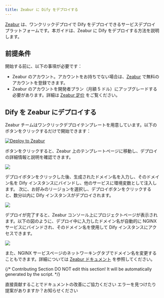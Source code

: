 ```yaml
---
title: Zeabur に Dify をデプロイする
---
```



[Zeabur](https://zeabur.com) は、ワンクリックデプロイで Dify をデプロイできるサービスデプロイプラットフォームです。本ガイドは、Zeabur に Dify をデプロイする方法を説明します。

## 前提条件

開始する前に、以下の事項が必要です：

- Zeabur のアカウント。アカウントをお持ちでない場合は、[Zeabur](https://zeabur.com/) で無料のアカウントを登録できます。
- Zeabur のアカウントを開発者プラン（月額 5 ドル）にアップグレードする必要があります。詳細は [Zeabur 定价](https://zeabur.com/pricing) をご覧ください。

## Dify を Zeabur にデプロイする

Zeabur チームはワンクリックデプロイテンプレートを用意しています。以下のボタンをクリックするだけで開始できます：

[![Deploy to Zeabur](https://zeabur.com/button.svg)](https://zeabur.com/1D4DOW)

ボタンをクリックすると、Zeabur 上のテンプレートページに移動し、デプロイの詳細情報と説明を確認できます。

![](https://assets-docs.dify.ai/dify-enterprise-mintlify/jp/getting-started/install-self-hosted/fc58c921d332857fb644d4c869162bb5.jpeg)

デプロイボタンをクリックした後、生成されたドメイン名を入力し、そのドメイン名を Dify インスタンスにバインドし、他のサービスに環境変数として注入します。
次に、お好みのリージョンを選択し、デプロイボタンをクリックすると、数分以内に Dify インスタンスがデプロイされます。

![](https://assets-docs.dify.ai/dify-enterprise-mintlify/jp/getting-started/install-self-hosted/43cdd302ca243f2a1d2475a857cc1e66.png)

デプロイが完了すると、Zeabur コンソール上にプロジェクトページが表示されます。以下の図のように、デプロイ中に入力したドメイン名が自動的に NGINX サービスにバインドされ、そのドメイン名を使用して Dify インスタンスにアクセスできます。

![](https://assets-docs.dify.ai/dify-enterprise-mintlify/jp/getting-started/install-self-hosted/7aa82d91ab9e798245b9df18221637b2.png)

また、NGINX サービスページのネットワーキングタブでドメイン名を変更することもできます。詳細については [Zeabur ドキュメント](https://zeabur.com/docs/deploy/domain-binding) を参照してください。

{/*
Contributing Section
DO NOT edit this section!
It will be automatically generated by the script.
*/}

<CardGroup cols="2">
    <Card
        title="このページを編集する"
        icon="pen-to-square"
        href="https://github.com/langgenius/dify-docs/edit/main/ja-jp/getting-started/install-self-hosted/zeabur.mdx"
    >
        直接貢献することでドキュメントの改善にご協力ください
    </Card>
    <Card
        title="問題を報告する"
        icon="github"
        href="https://github.com/langgenius/dify-docs/issues/new?title=ドキュメントの問題%3A%20&body=%23%23%20問題の説明%0A%3C%21--%20発見した問題について簡単に説明してください%20--%3E%0A%0A%23%23%20ページリンク%0Ahttps%3A%2F%2Fgithub.com%2Flanggenius%2Fdify-docs%2Fblob%2Fmain%2Fja-jp/getting-started/install-self-hosted%2Fzeabur.mdx%0A%0A%23%23%20提案される変更%0A%3C%21--%20特定の変更案がある場合は、ここで説明してください%20--%3E%0A%0A%3C%21--%20ドキュメントの品質向上にご協力いただきありがとうございます！%20--%3E"
    >
        エラーを見つけたり提案がありますか？お知らせください
    </Card>
</CardGroup>
